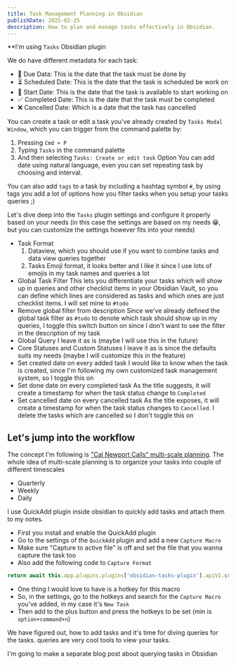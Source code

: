 ```yaml
---
title: Task Management Planning in Obsidian
publishDate: 2025-02-25
description: How to plan and manage tasks effectively in Obsidian.
---
```


**I'm using `Tasks` Obsidian plugin

We do have different metadata for each task:
- 📆 Due Data: This is the date that the task must be done by
- ⏳ Scheduled Date: This is the date that the task is scheduled be work on
- 🛫 Start Date: This is the date that the task is available to start working on
- ✅ Completed Date: This is the date that the task must be completed
- ❌ Cancelled Date: Which is a date that the task has cancelled

You can create a task or edit a task you've already created by `Tasks Modal Window`, which you can trigger from the command palette by:
1. Pressing `Cmd + P`
2. Typing `Tasks` in the command palette
3. And then selecting `Tasks: Create or edit task` Option
You can add date using natural language, even you can set repeating task by choosing and interval.

You can also add `tags` to a task by including a hashtag symbol `#`, by using tags you add a lot of options how you filter tasks when you setup your tasks queries ;)

Let's dive deep into the `Tasks` plugin settings and configure it properly based on your needs (in this case the settings are based on my needs 😁, but you can customize the settings however fits into your needs)

- Task Format
	1. Dataview, which you should use if you want to combine tasks and data view queries together
	2. Tasks Emoji format, it looks better and I like it since I use lots of emojis in my task names and queries a lot
- Global Task Filter
	This lets you differentiate your tasks which will show up in queries and other checklist items in your Obsidian Vault, so you can define which lines are considered as tasks and which ones are just checklist items. I will set mine to `#todo`
- Remove global filter from description
	Since we've already defined the global task filter as `#todo` to denote which task should show up in my queries, I toggle this switch button on since I don't want to see the filter in the description of my task
- Global Query
	I leave it as is (maybe I will use this in the future)
- Core Statuses and Custom Statuses
	I leave it as is since the defaults suits my needs (maybe I will customize this in the feature)
- Set created date on every added task
	I would like to know when the task is created, since I'm following my own customized task management system, so I toggle this on
- Set done date on every completed task
	As the title suggests, it will create a timestamp for when the task status change to `Completed`
- Set cancelled date on every cancelled task
	As the title exposes, it will create a timestamp for when the task status changes to `Cancelled`. I delete the tasks which are cancelled so I don't toggle this on

## Let's jump into the workflow

The concept I'm following is ["Cal Newport Calls" multi-scale planning](https://dexa.ai/s/biWzFxp_). The whole idea of multi-scale planning is to organize your tasks into couple of different timescales
- Quarterly
- Weekly
- Daily

I use QuickAdd plugin inside obsidian to quickly add tasks and attach them to my notes.
- First you install and enable the QuickAdd plugin
- Go to the settings of the `QuickAdd` plugin and add a new `Capture Macro`
- Make sure "Capture to active file" is off and set the file that you wanna capture the task too
- Also add the following code to `Capture Format`

```js quickadd
return await this.app.plugins.plugins['obsidian-tasks-plugin'].apiV1.createTaskLineModal();
```
- One thing I would love to have is a hotkey for this macro
- So, in the settings, go to the hotkeys and search for the `Capture Macro` you've added, in my case it's `New Task`
- Then add to the plus button and press the hotkeys to be set (min is `option+command+n`)

We have figured out, how to add tasks and it's time for diving queries for the tasks. queries are very cool tools to view your tasks.

I'm going to make a separate blog post about querying tasks in Obsidian
